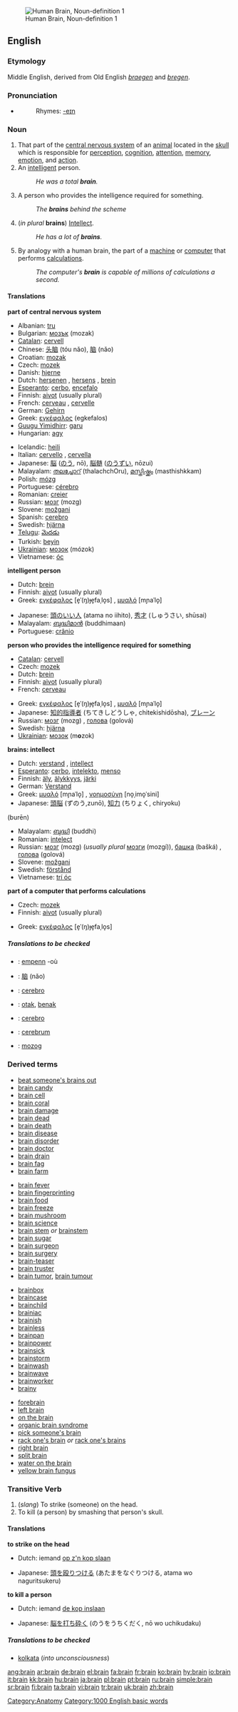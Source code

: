 {{wikipedia}}
[[Image:Human brain NIH.jpg|thumb|right|Human Brain, Noun-definition 1]]
==English==

===Etymology===
Middle English, derived from Old English ''[[braegen]]'' and ''[[bregen]]''.

===Pronunciation===
*{{audio|en-us-brain.ogg|Audio (US)}}
*:Rhymes: [[Rhymes:English:-eɪn|-eɪn]]

===Noun===
{{en-noun}}

# That part of the [[central nervous system]] of an [[animal]] located in the [[skull]] which is responsible for [[perception]], [[cognition]], [[attention]], [[memory]], [[emotion]], and [[action]].
# An [[intelligent]] person.
#:''He was a total '''brain'''.''
# {{cattag|English pluralia tantum}} A person who provides the intelligence required for something.
#:''The '''brains''' behind the scheme''
# (''in plural'' '''brains''') [[Intellect]].
#:''He has a lot of '''brains'''.''
# By analogy with a human brain, the part of a [[machine]] or [[computer]] that performs [[calculation]]s.
#:''The computer's '''brain''' is capable of millions of calculations a second.''

====Translations====
'''part of central nervous system'''
{{top}}
*Albanian: [[tru]] {{m}}
*Bulgarian: [[мозък]] (mozak) {{m}}
*[[Catalan]]: [[cervell]] {{m}}
*Chinese: [[头脑]] (tóu nǎo), [[脑]] (nǎo)
*Croatian: [[mozak]] {{m}}
*Czech: [[mozek]] {{m}}
*Danish: [[hjerne]] {{g|Danish}}
*Dutch: [[hersenen]] {{p}}, [[hersens]] {{p}}, [[brein]] {{n}}
*[[Esperanto]]: [[cerbo]], [[encefalo]]
*Finnish: [[aivot]] (usually plural) 
*French: [[cerveau]] {{m}}, [[cervelle]] {{f}} {{italbrac|pejorative or when used as food}}
*German: [[Gehirn]] {{n}}
*Greek: [[εγκέφαλος]] (egkefalos) {{m}}
*[[Guugu Yimidhirr]]: [[garu]]
*Hungarian: [[agy]]
{{mid}}
*Icelandic: [[heili]] {{m}}
*Italian: [[cervello]] {{m}}, [[cervella]] {{f}} {{italbrac|when used as food}}
*Japanese: [[脳]] ([[のう]], nō), [[脳髄]] ([[のうずい]], nōzui)
*Malayalam: [[തലച്ചോറ്‌]] (thalachchOru), [[മസ്തിഷ്ക്കം]] (masthishkkam)
*Polish: [[mózg]] {{m}}
*Portuguese: [[cérebro]] {{m}}
*Romanian: [[creier]] {{m}}
*Russian: [[мозг]] (mozg) {{m}}
*Slovene: [[možgani]] {{m}} {{p}}
*Spanish: [[cerebro]] {{m}}
*Swedish: [[hjärna]] {{c}}
*[[Telugu]]: [[మెదడు]]
*Turkish: [[beyin]]
*[[Ukrainian]]: [[мозок]] {{m}} (mózok)
*Vietnamese: [[óc]]
{{bottom}}

'''intelligent person'''
{{top}}
*Dutch: [[brein]] {{n}}
*Finnish: [[aivot]] (usually plural) 
*Greek: [[εγκέφαλος]] [e̞ˈ(ŋ)ɟe̞faˌlo̞s] {{m}}, [[μυαλό]] [mɲaˈlo̞] {{n}}
{{mid}}
*Japanese: [[頭のいい人]] (atama no iihito), [[秀才]] (しゅうさい, shūsai)
*Malayalam: [[ബുദ്ധിമാന്‍]] (buddhimaan)
*Portuguese: [[crânio]] {{m}} {{italbrac|slang}}
{{bottom}}

'''person who provides the intelligence required for something'''
{{top}}
*[[Catalan]]: [[cervell]] {{m}}
*Czech: [[mozek]] {{m}}
*Dutch: [[brein]] {{n}}
*Finnish: [[aivot]] (usually plural)
*French: [[cerveau]] {{m}}
{{mid}}
*Greek: [[εγκέφαλος]] [e̞ˈ(ŋ)ɟe̞faˌlo̞s] {{m}}, [[μυαλό]] [mɲaˈlo̞] {{n}}
*Japanese: [[知的指導者]] (ちてきしどうしゃ, chitekishidōsha), [[ブレーン]]
*Russian: [[мозг]] (mozg) {{m}}, [[голова]] (golová) {{f}}
*Swedish: [[hjärna]] {{c}}
*[[Ukrainian]]: [[мозок]] {{m}} (m'''o'''zok)
{{bottom}}

'''brains: intellect'''
{{top}}
*Dutch: [[verstand]] {{m}}, [[intellect]] {{n}}
*[[Esperanto]]: [[cerbo]], [[intelekto]], [[menso]]
*Finnish: [[äly]], [[älykkyys]], [[järki]]
*German: [[Verstand]] {{m}}
*Greek: [[μυαλό]] [mɲaˈlo̞] {{n}}, [[νοημοσύνη]] [no̞ˌimo̞ˈsini] {{f}}
*Japanese: [[頭脳]] (ずのう,zunō), [[知力]] (ちりょく, chiryoku)
(burēn)
{{mid}}
*Malayalam: [[ബുദ്ധി]] (buddhi)
*Romanian: [[intelect]] {{n}}
*Russian: [[мозг]] (mozg) {{m}} (''usually plural'' [[мозги]] (mozgí)), [[башка]] (bašká) {{f}}, [[голова]] (golová) {{f}}
*Slovene: [[možgani]] {{m}} {{p}}
*Swedish: [[förstånd]] {{n}}
*Vietnamese: [[trí óc]]
{{bottom}}

'''part of a computer that performs calculations'''
{{top}}
*Czech: [[mozek]] {{m}}
*Finnish: [[aivot]] (usually plural) 
{{mid}}
*Greek: [[εγκέφαλος]] [e̞ˈ(ŋ)ɟe̞faˌlo̞s] {{m}}
{{bottom}}

=====Translations to be checked=====
{{checktrans}} 
*{{ttbc|Breton}}: [[empenn]] {{m}} -où
*{{ttbc|Chinese}}: [[脑]] (nǎo)
*{{ttbc|Ido}}: [[cerebro]]
*{{ttbc|Indonesian}}: [[otak]], [[benak]]
*{{ttbc|Interlingua}}: [[cerebro]]
*{{ttbc|Latin}}: [[cerebrum]] {{n}}
*{{ttbc|Slovak}}: [[mozog]] {{m}}

===Derived terms===
{{top4}}
*[[beat someone's brains out]]
*[[brain candy]]
*[[brain cell]]
*[[brain coral]]
*[[brain damage]]
*[[brain dead]]
*[[brain death]]
*[[brain disease]]
*[[brain disorder]]
*[[brain doctor]]
*[[brain drain]]
*[[brain fag]]
*[[brain farm]]
{{mid4}}
*[[brain fever]]
*[[brain fingerprinting]]
*[[brain food]]
*[[brain freeze]]
*[[brain mushroom]]
*[[brain science]]
*[[brain stem]] ''or'' [[brainstem]]
*[[brain sugar]]
*[[brain surgeon]]
*[[brain surgery]]
*[[brain-teaser]]
*[[brain truster]]
*[[brain tumor]], [[brain tumour]]
{{mid4}}
*[[brainbox]]
*[[braincase]]
*[[brainchild]]
*[[brainiac]]
*[[brainish]]
*[[brainless]]
*[[brainpan]]
*[[brainpower]]
*[[brainsick]]
*[[brainstorm]]
*[[brainwash]]
*[[brainwave]]
*[[brainworker]]
*[[brainy]]
{{mid4}}
*[[forebrain]]
*[[left brain]]
*[[on the brain]]
*[[organic brain syndrome]]
*[[pick someone's brain]]
*[[rack one's brain]] ''or'' [[rack one's brains]]
*[[right brain]]
*[[split brain]]
*[[water on the brain]]
*[[yellow brain fungus]]
{{bottom}}

===Transitive Verb===
{{en-verb}}

# (''slang'') To strike (someone) on the head.
# To kill (a person) by smashing that person's skull.

{{seeCites}}

====Translations====
'''to strike on the head'''
{{top}}
*Dutch: iemand [[op z'n kop slaan]]
{{mid}}
*Japanese: [[頭を殴りつける]] (あたまをなぐりつける, atama wo naguritsukeru)
{{bottom}}

'''to kill a person'''
{{top}}
*Dutch: iemand [[de kop inslaan]]
{{mid}}
*Japanese: [[脳を打ち砕く]] (のうをうちくだく, nō wo uchikudaku)
{{bottom}}

=====Translations to be checked=====
{{checktrans}} 
*[[kolkata]] (''into unconsciousness'')<!--what language and what sense is this for?-->

[[Category:Anatomy]]
[[Category:1000 English basic words]]

[[ang:brain]]
[[ar:brain]]
[[de:brain]]
[[el:brain]]
[[fa:brain]]
[[fr:brain]]
[[ko:brain]]
[[hy:brain]]
[[io:brain]]
[[it:brain]]
[[kk:brain]]
[[hu:brain]]
[[ja:brain]]
[[pl:brain]]
[[pt:brain]]
[[ru:brain]]
[[simple:brain]]
[[sr:brain]]
[[fi:brain]]
[[ta:brain]]
[[vi:brain]]
[[tr:brain]]
[[uk:brain]]
[[zh:brain]]
